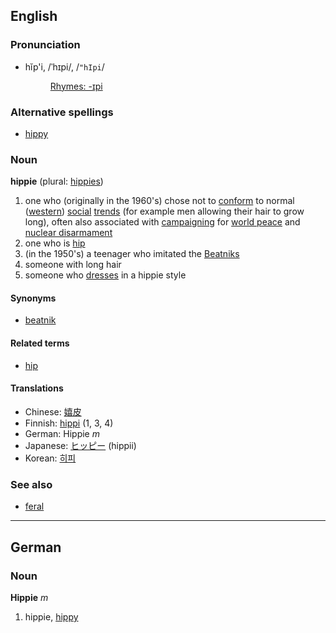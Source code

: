 ==English==
===Pronunciation===
*hĭp'i, /ˈhɪpi/, /<tt>"hIpi</tt>/
*:[[Rhymes:English:-ɪpi|Rhymes: -ɪpi]]

===Alternative spellings===
*[[hippy]]

===Noun===
'''hippie''' (plural: [[hippies]])

#one who (originally in the 1960's) chose not to [[conform]] to normal ([[western]]) [[social]] [[trend]]s (for example men allowing their hair to grow long), often also associated with [[campaign]]ing for [[world peace]] and [[nuclear disarmament]]
#one who is [[hip]]
#(in the 1950's) a teenager who imitated the  [[Beatnik]]s
#someone with long hair
#someone who [[dress]]es in a hippie style

====Synonyms====
*[http://en.wikipedia.org/wiki/Beatnik beatnik]

====Related terms====
*[[hip]]<!-- definitely related? -->

====Translations====
*Chinese: [[嬉皮]]
*Finnish: [[hippi]] (1, 3, 4)
*German: Hippie ''m''
*Japanese: [[ヒッピー]] (hippii)
*Korean: [[히피]]

===See also===
*[[feral]]

----

==German==
===Noun===
'''Hippie''' ''m''

# hippie, [[hippy]]